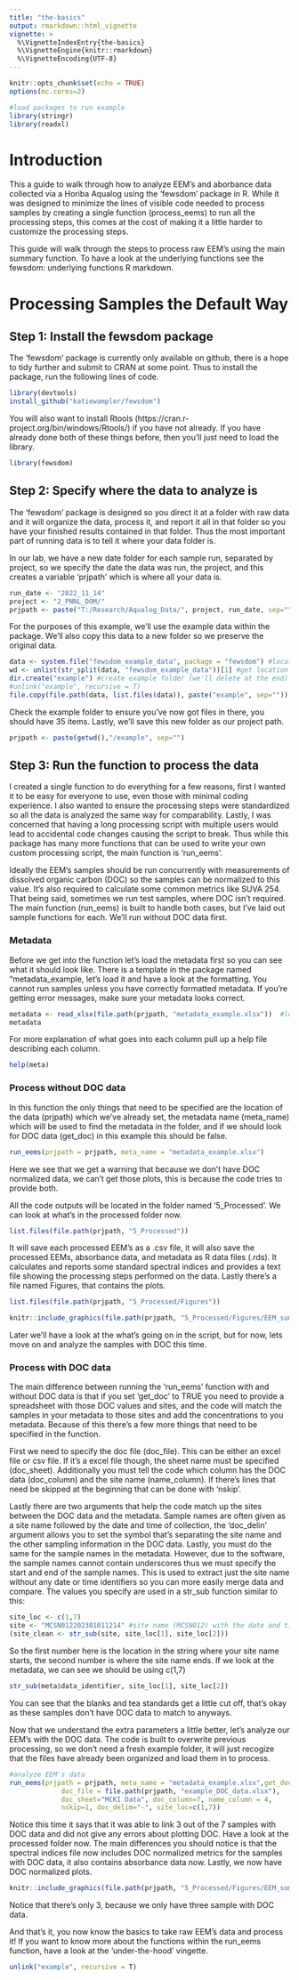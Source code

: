 ```yaml
---
title: "the-basics"
output: rmarkdown::html_vignette
vignette: >
  %\VignetteIndexEntry{the-basics}
  %\VignetteEngine{knitr::rmarkdown}
  %\VignetteEncoding{UTF-8}
---
```


```r
knitr::opts_chunk$set(echo = TRUE)
options(mc.cores=2)

```

```r
#load packages to run example 
library(stringr)
library(readxl)
```

# Introduction

This a guide to walk through how to analyze EEM's and aborbance data collected via a Horiba Aqualog using the 'fewsdom' package in R. While it was designed to minimize the lines of visible code needed to process samples by creating a single function (process_eems) to run all the processing steps, this comes at the cost of making it a little harder to customize the processing steps. 

This guide will walk through the steps to process raw EEM's using the main summary function. To have a look at the underlying functions see the fewsdom: underlying functions R markdown. 

# Processing Samples the Default Way
## Step 1: Install the fewsdom package 

The 'fewsdom' package is currently only available on github, there is a hope to tidy further and submit to CRAN at some point. Thus to install the package, run the following lines of code.  

```r
library(devtools)
install_github("katiewampler/fewsdom")

``` 

You will also want to install Rtools (https://cran.r-project.org/bin/windows/Rtools/) if you have not already. If you have already done both of these things before, then you'll just need to load the library. 
```r
library(fewsdom)
```


## Step 2: Specify where the data to analyze is 
The 'fewsdom' package is designed so you direct it at a folder with raw data and it will organize the data, process it, and report it all in that folder so you have your finished results contained in that folder. Thus the most important part of running data is to tell it where your data folder is. 

In our lab, we have a new date folder for each sample run, separated by project, so we specify the date the data was run, the project, and this creates a variable 'prjpath' which is where all your data is. 
```r
run_date <- "2022_11_14" 
project <- "2_PNNL_DOM/" 
prjpath <- paste("T:/Research/Aqualog_Data/", project, run_date, sep="")
```

For the purposes of this example, we'll use the example data within the package. We'll also copy this data to a new folder so we preserve the original data. 
```r
data <- system.file("fewsdom_example_data", package = "fewsdom") #locate example data
wd <- unlist(str_split(data, "fewsdom_example_data"))[1] #get location of package
dir.create("example") #create example folder (we'll delete at the end)
#unlink("example", recursive = T)
file.copy(file.path(data, list.files(data)), paste("example", sep=""))  #move example files over
```
Check the example folder to ensure you've now got files in there, you should have 35 items. Lastly, we'll save this new folder as our project path. 
```r
prjpath <- paste(getwd(),"/example", sep="")
```

## Step 3: Run the function to process the data 
I created a single function to do everything for a few reasons, first I wanted it to be easy for everyone to use, even those with minimal coding experience. I also wanted to ensure the processing steps were standardized so all the data is analyzed the same way for comparability. Lastly, I was concerned that having a long processing script with multiple users would lead to accidental code changes causing the script to break. Thus while this package has many more functions that can be used to write your own custom processing script, the main function is 'run_eems'.

Ideally the EEM's samples should be run concurrently with measurements of dissolved organic carbon (DOC) so the samples can be normalized to this value. It's also required to calculate some common metrics like SUVA 254. That being said, sometimes we run test samples, where DOC isn't required. The main function (run_eems) is built to handle both cases, but I've laid out sample functions for each. We'll run without DOC data first. 

### Metadata
Before we get into the function let's load the metadata first so you can see what it should look like. There is a template in the package named "metadata_example, let's load it and have a look at the formatting. You cannot run samples unless you have correctly formatted metadata. If you're getting error messages, make sure your metadata looks correct. 

```r
metadata <- read_xlsx(file.path(prjpath, "metadata_example.xlsx"))  #load example data
metadata 
```

For more explanation of what goes into each column pull up a help file describing each column. 

```r
help(meta) 
```


### Process without DOC data

In this function the only things that need to be specified are the location of the data (prjpath) which we've already set, the metadata name (meta_name) which will be used to find the metadata in the folder, and if we should look for DOC data (get_doc) in this example this should be false.

```r
run_eems(prjpath = prjpath, meta_name = "metadata_example.xlsx")
```
Here we see that we get a warning that because we don't have DOC normalized data, we can't get those plots, this is because the code tries to provide both. 

All the code outputs will be located in the folder named '5_Processed'. We can look at what's in the processed folder now.

```r
list.files(file.path(prjpath, "5_Processed")) 
```
It will save each processed EEM's as a .csv file, it will also save the processed EEMs, absorbance data, and metadata as R data files (.rds). It calculates and reports some standard spectral indices and provides a text file showing the processing steps performed on the data. Lastly there's a file named Figures, that contains the plots. 

```r
list.files(file.path(prjpath, "5_Processed/Figures")) 
```
```r
knitr::include_graphics(file.path(prjpath, "5_Processed/Figures/EEM_summary_plot.png"))
```

Later we'll have a look at the what's going on in the script, but for now, lets move on and analyze the samples with DOC this time. 


### Process with DOC data
The main difference between running the 'run_eems' function with and without DOC data is that if you set 'get_doc' to TRUE you need to provide a spreadsheet with those DOC values and sites, and the code will match the samples in your metadata to those sites and add the concentrations to you metadata. Because of this there's a few more things that need to be specified in the function. 

First we need to specify the doc file (doc_file). This can be either an excel file or csv file. If it's a excel file though, the sheet name must be specified (doc_sheet). Additionally you must tell the code which column has the DOC data (doc_column) and the site name (name_column). If there's lines that need be skipped at the beginning that can be done with 'nskip'. 

Lastly there are two arguments that help the code match up the sites between the DOC data and the metadata. Sample names are often given as a site name followed by the date and time of collection, the 'doc_delin' argument allows you to set the symbol that's separating the site name and the other sampling information in the DOC data. Lastly, you must do the same for the sample names in the metadata. However, due to the software, the sample names cannot contain underscores thus we must specify the start and end of the sample names.  This is used to extract just the site name without any date or time identifiers so you can more easily merge data and compare. The values you specify are used in a str_sub function similar to this: 
```r
site_loc <- c(1,7)
site <- "MCSN012202301011214" #site name (MCSN012) with the date and time it was collected
(site_clean <- str_sub(site, site_loc[1], site_loc[2]))
```
So the first number here is the location in the string where your site name starts, the second number is where the site name ends. If we look at the metadata, we can see we should be using c(1,7)
```r
str_sub(meta$data_identifier, site_loc[1], site_loc[2])
```
You can see that the blanks and tea standards get a little cut off, that's okay as these samples don't have DOC data to match to anyways. 

Now that we understand the extra parameters a little better, let's analyze our EEM's with the DOC data. The code is built to overwrite previous processing, so we don't need a fresh example folder, it will just recogize that the files have already been organized and load them in to process. 

```r
#analyze EEM's data
run_eems(prjpath = prjpath, meta_name = "metadata_example.xlsx",get_doc=T,
             doc_file = file.path(prjpath, "example_DOC_data.xlsx"),
             doc_sheet="MCKI Data", doc_column=7, name_column = 4,
             nskip=1, doc_delim="-", site_loc=c(1,7))
```
Notice this time it says that it was able to link 3 out of the 7 samples with DOC data and did not give any errors about plotting DOC. Have a look at the processed folder now. The main differences you should notice is that the spectral indices file now includes DOC normalized metrics for the samples with DOC data, it also contains absorbance data now. Lastly, we now have DOC normalized plots. 

```r
knitr::include_graphics(file.path(prjpath, "5_Processed/Figures/EEM_summary_plot_DOC.png"))
```
Notice that there's only 3, because we only have three sample with DOC data. 

And that's it, you now know the basics to take raw EEM's data and process it! If you want to know more about the functions within the run_eems function, have a look at the 'under-the-hood' vingette. 
```r
unlink("example", recursive = T)
```


